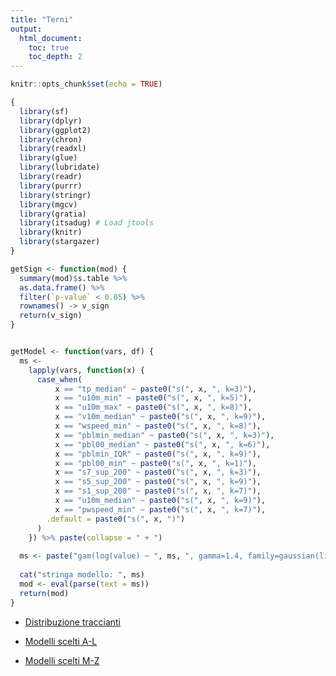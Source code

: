```yaml
---
title: "Terni"
output: 
  html_document:
    toc: true
    toc_depth: 2
---
```


```r
knitr::opts_chunk$set(echo = TRUE)

{
  library(sf)
  library(dplyr)
  library(ggplot2)
  library(chron)
  library(readxl)
  library(glue)
  library(lubridate)
  library(readr)
  library(purrr)
  library(stringr)
  library(mgcv)
  library(gratia)
  library(itsadug) # Load jtools
  library(knitr)
  library(stargazer)
} 

getSign <- function(mod) {
  summary(mod)$s.table %>% 
  as.data.frame() %>% 
  filter(`p-value` < 0.05) %>% 
  rownames() -> v_sign
  return(v_sign)
}


getModel <- function(vars, df) {
  ms <- 
    lapply(vars, function(x) {
      case_when(
          x == "tp_median" ~ paste0("s(", x, ", k=3)"),
          x == "u10m_min" ~ paste0("s(", x, ", k=5)"),
          x == "u10m_max" ~ paste0("s(", x, ", k=8)"),
          x == "v10m_median" ~ paste0("s(", x, ", k=9)"),
          x == "wspeed_min" ~ paste0("s(", x, ", k=8)"),
          x == "pblmin_median" ~ paste0("s(", x, ", k=3)"),
          x == "pbl00_median" ~ paste0("s(", x, ", k=6)"),
          x == "pblmin_IQR" ~ paste0("s(", x, ", k=9)"),
          x == "pbl00_min" ~ paste0("s(", x, ", k=1)"),
          x == "s7_sup_200" ~ paste0("s(", x, ", k=3)"),
          x == "s5_sup_200" ~ paste0("s(", x, ", k=9)"),
          x == "s1_sup_200" ~ paste0("s(", x, ", k=7)"),
          x == "u10m_median" ~ paste0("s(", x, ", k=9)"),
          x == "pwspeed_min" ~ paste0("s(", x, ", k=7)"),
        .default = paste0("s(", x, ")")
      )
    }) %>% paste(collapse = " + ") 
  
  ms <- paste("gam(log(value) ~ ", ms, ", gamma=1.4, family=gaussian(link=log), data = df)")
  
  cat("stringa modello: ", ms)
  mod <- eval(parse(text = ms))
  return(mod)
}


```

- [Distribuzione traccianti](distribution)

- [Modelli scelti A-L](traccianti_al)
- [Modelli scelti M-Z](traccianti_mz)

